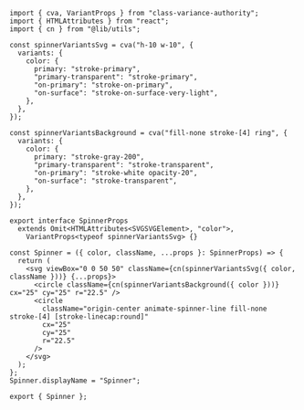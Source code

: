```tsx
import { cva, VariantProps } from "class-variance-authority";
import { HTMLAttributes } from "react";
import { cn } from "@lib/utils";

const spinnerVariantsSvg = cva("h-10 w-10", {
  variants: {
    color: {
      primary: "stroke-primary",
      "primary-transparent": "stroke-primary",
      "on-primary": "stroke-on-primary",
      "on-surface": "stroke-on-surface-very-light",
    },
  },
});

const spinnerVariantsBackground = cva("fill-none stroke-[4] ring", {
  variants: {
    color: {
      primary: "stroke-gray-200",
      "primary-transparent": "stroke-transparent",
      "on-primary": "stroke-white opacity-20",
      "on-surface": "stroke-transparent",
    },
  },
});

export interface SpinnerProps
  extends Omit<HTMLAttributes<SVGSVGElement>, "color">,
    VariantProps<typeof spinnerVariantsSvg> {}

const Spinner = ({ color, className, ...props }: SpinnerProps) => {
  return (
    <svg viewBox="0 0 50 50" className={cn(spinnerVariantsSvg({ color, className }))} {...props}>
      <circle className={cn(spinnerVariantsBackground({ color }))} cx="25" cy="25" r="22.5" />
      <circle
        className="origin-center animate-spinner-line fill-none stroke-[4] [stroke-linecap:round]"
        cx="25"
        cy="25"
        r="22.5"
      />
    </svg>
  );
};
Spinner.displayName = "Spinner";

export { Spinner };
```
